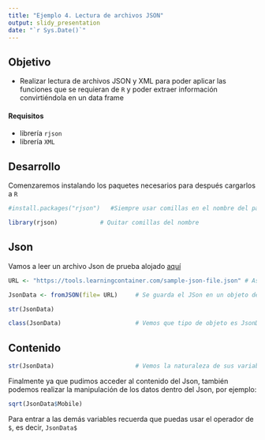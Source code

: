 ```yaml
---
title: "Ejemplo 4. Lectura de archivos JSON"
output: slidy_presentation
date: "`r Sys.Date()`"
---
```


## Objetivo

-   Realizar lectura de archivos JSON y XML para poder aplicar las funciones que se requieran de `R` y poder extraer información convirtiéndola en un data frame

#### Requisitos

-   librería `rjson`
-   librería `XML`

## Desarrollo

Comenzaremos instalando los paquetes necesarios para después cargarlos a `R`

```r
#install.packages("rjson")   #Siempre usar comillas en el nombre del paquete

library(rjson)            # Quitar comillas del nombre
```

## **Json**

Vamos a leer un archivo Json de prueba alojado [aquí](https://tools.learningcontainer.com/sample-json-file.json)

```r
URL <- "https://tools.learningcontainer.com/sample-json-file.json" # Asignando el link a una variable

JsonData <- fromJSON(file= URL)     # Se guarda el JSon en un objeto de R

str(JsonData)

```

```r
class(JsonData)                     # Vemos que tipo de objeto es JsonData
```

## Contenido

```r
str(JsonData)                       # Vemos la naturaleza de sus variables
```

Finalmente ya que pudimos acceder al contenido del Json, también podemos realizar la manipulación de los datos dentro del Json, por ejemplo:

```r
sqrt(JsonData$Mobile)
```
Para entrar a las demás variables recuerda que puedas usar el operador de `$`, es decir, `JsonData$`









